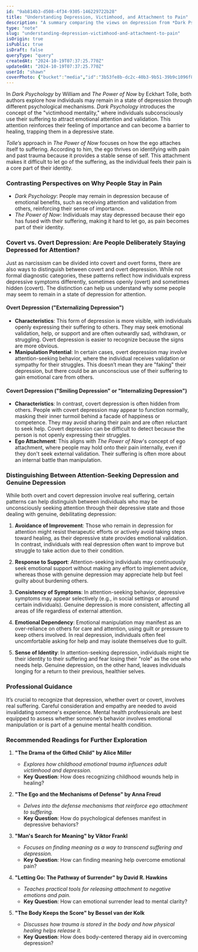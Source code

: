 ```yaml
---
id: "9ab814b3-d508-4f34-9305-146229722b28"
title: "Understanding Depression, Victimhood, and Attachment to Pain"
description: "A summary comparing the views on depression from *Dark Psychology* by William and *The Power of Now* by Eckhart Tolle, along with recommended readings for further exploration."
type: "note"
slug: "understanding-depression-victimhood-and-attachment-to-pain"
isOrigin: true
isPublic: true
isDraft: false
queryType: "query"
createdAt: "2024-10-19T07:37:25.770Z"
updatedAt: "2024-10-19T07:37:25.770Z"
userId: "shawn"
coverPhoto: {"bucket":"media","id":"3b53fe8b-dc2c-40b3-9b51-39b9c1096f8e","path":"3b53fe8b-dc2c-40b3-9b51-39b9c1096f8e.jpeg","url":"https://files.oaiusercontent.com/file-qEc5UNgujSVt3t0Q4QlTyeWN?se=2024-10-19T02%3A45%3A39Z&sp=r&sv=2024-08-04&sr=b&rscc=max-age%3D299%2C%20immutable%2C%20private&rscd=attachment%3B%20filename%3DB6DB0BE6-1145-4B55-B6CF-CA9DCB6CA564.jpeg&sig=HNwVISAv75K2P0YKV93uLHw/H/ngNkuynWaNldLJpYM%3D","alt":"B6DB0BE6-1145-4B55-B6CF-CA9DCB6CA564.jpeg","caption":"","category":"default"}
---
```


In *Dark Psychology* by William and *The Power of Now* by Eckhart Tolle, both authors explore how individuals may remain in a state of depression through different psychological mechanisms. *Dark Psychology* introduces the concept of the "victimhood mentality," where individuals subconsciously use their suffering to attract emotional attention and validation. This attention reinforces their feeling of importance and can become a barrier to healing, trapping them in a depressive state.

*Tolle’s* approach in *The Power of Now* focuses on how the ego attaches itself to suffering. According to him, the ego thrives on identifying with pain and past trauma because it provides a stable sense of self. This attachment makes it difficult to let go of the suffering, as the individual feels their pain is a core part of their identity.

### Contrasting Perspectives on Why People Stay in Pain

- *Dark Psychology*: People may remain in depression because of emotional benefits, such as receiving attention and validation from others, reinforcing their sense of importance.
- *The Power of Now*: Individuals may stay depressed because their ego has fused with their suffering, making it hard to let go, as pain becomes part of their identity.

### Covert vs. Overt Depression: Are People Deliberately Staying Depressed for Attention?

Just as narcissism can be divided into covert and overt forms, there are also ways to distinguish between covert and overt depression. While not formal diagnostic categories, these patterns reflect how individuals express depressive symptoms differently, sometimes openly (overt) and sometimes hidden (covert). The distinction can help us understand why some people may seem to remain in a state of depression for attention.

#### Overt Depression ("Externalizing Depression")
- **Characteristics**: This form of depression is more visible, with individuals openly expressing their suffering to others. They may seek emotional validation, help, or support and are often outwardly sad, withdrawn, or struggling. Overt depression is easier to recognize because the signs are more obvious.
- **Manipulation Potential**: In certain cases, overt depression may involve attention-seeking behavior, where the individual receives validation or sympathy for their struggles. This doesn’t mean they are "faking" their depression, but there could be an unconscious use of their suffering to gain emotional care from others.

#### Covert Depression ("Smiling Depression" or "Internalizing Depression")
- **Characteristics**: In contrast, covert depression is often hidden from others. People with covert depression may appear to function normally, masking their inner turmoil behind a facade of happiness or competence. They may avoid sharing their pain and are often reluctant to seek help. Covert depression can be difficult to detect because the person is not openly expressing their struggles.
- **Ego Attachment**: This aligns with *The Power of Now*'s concept of ego attachment, where people may hold onto their pain internally, even if they don't seek external validation. Their suffering is often more about an internal battle than manipulation.

### Distinguishing Between Attention-Seeking Depression and Genuine Depression

While both overt and covert depression involve real suffering, certain patterns can help distinguish between individuals who may be unconsciously seeking attention through their depressive state and those dealing with genuine, debilitating depression:

1. **Avoidance of Improvement**: Those who remain in depression for attention might resist therapeutic efforts or actively avoid taking steps toward healing, as their depressive state provides emotional validation. In contrast, individuals with real depression often want to improve but struggle to take action due to their condition.

2. **Response to Support**: Attention-seeking individuals may continuously seek emotional support without making any effort to implement advice, whereas those with genuine depression may appreciate help but feel guilty about burdening others.

3. **Consistency of Symptoms**: In attention-seeking behavior, depressive symptoms may appear selectively (e.g., in social settings or around certain individuals). Genuine depression is more consistent, affecting all areas of life regardless of external attention.

4. **Emotional Dependency**: Emotional manipulation may manifest as an over-reliance on others for care and attention, using guilt or pressure to keep others involved. In real depression, individuals often feel uncomfortable asking for help and may isolate themselves due to guilt.

5. **Sense of Identity**: In attention-seeking depression, individuals might tie their identity to their suffering and fear losing their "role" as the one who needs help. Genuine depression, on the other hand, leaves individuals longing for a return to their previous, healthier selves.

### Professional Guidance

It’s crucial to recognize that depression, whether overt or covert, involves real suffering. Careful consideration and empathy are needed to avoid invalidating someone's experience. Mental health professionals are best equipped to assess whether someone’s behavior involves emotional manipulation or is part of a genuine mental health condition.

### Recommended Readings for Further Exploration

1. **"The Drama of the Gifted Child" by Alice Miller**
   - *Explores how childhood emotional trauma influences adult victimhood and depression.*
   - **Key Question**: How does recognizing childhood wounds help in healing?

2. **"The Ego and the Mechanisms of Defense" by Anna Freud**
   - *Delves into the defense mechanisms that reinforce ego attachment to suffering.*
   - **Key Question**: How do psychological defenses manifest in depressive behaviors?

3. **"Man's Search for Meaning" by Viktor Frankl**
   - *Focuses on finding meaning as a way to transcend suffering and depression.*
   - **Key Question**: How can finding meaning help overcome emotional pain?

4. **"Letting Go: The Pathway of Surrender" by David R. Hawkins**
   - *Teaches practical tools for releasing attachment to negative emotions and pain.*
   - **Key Question**: How can emotional surrender lead to mental clarity?

5. **"The Body Keeps the Score" by Bessel van der Kolk**
   - *Discusses how trauma is stored in the body and how physical healing helps release it.*
   - **Key Question**: How does body-centered therapy aid in overcoming depression?

